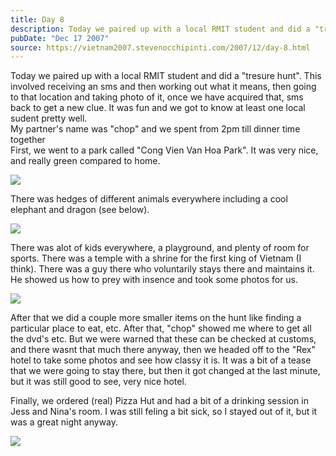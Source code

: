 ```yaml
---
title: Day 8
description: Today we paired up with a local RMIT student and did a "tresure hunt".  This involved receiving an sms and then working out what it means, t...
pubDate: "Dec 17 2007"
source: https://vietnam2007.stevenocchipinti.com/2007/12/day-8.html
---
```



Today we paired up with a local RMIT student and did a "tresure hunt". This involved receiving an sms and then working out what it means, then going to that location and taking photo of it, once we have acquired that, sms back to get a new clue. It was fun and we got to know at least one local sudent pretty well.  
My partner's name was "chop" and we spent from 2pm till dinner time together  
First, we went to a park called "Cong Vien Van Hoa Park". It was very nice, and really green compared to home.

<Img originalAspectRatio src="2007-vietnam-cambodia/zv7nrr8rh7mzebg728w7.jpg" />

There was hedges of different animals everywhere including a cool elephant and dragon (see below).

<Img originalAspectRatio src="2007-vietnam-cambodia/oumymtjsu2f3t3hbzj1z.jpg" />

There was alot of kids everywhere, a playground, and plenty of room for sports. There was a temple with a shrine for the first king of Vietnam (I think). There was a guy there who voluntarily stays there and maintains it. He showed us how to prey with insence and took some photos for us.

<Img originalAspectRatio src="2007-vietnam-cambodia/shksfgqres8vknegvtft.jpg" />

After that we did a couple more smaller items on the hunt like finding a particular place to eat, etc. After that, "chop" showed me where to get all the dvd's etc. But we were warned that these can be checked at customs, and there wasnt that much there anyway, then we headed off to the "Rex" hotel to take some photos and see how classy it is. It was a bit of a tease that we were going to stay there, but then it got changed at the last minute, but it was still good to see, very nice hotel.

Finally, we ordered (real) Pizza Hut and had a bit of a drinking session in Jess and Nina's room. I was still feling a bit sick, so I stayed out of it, but it was a great night anyway.

<Img originalAspectRatio src="2007-vietnam-cambodia/x1lmjkym2fc43i6ysh3g.jpg" />
